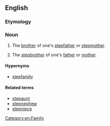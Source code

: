 ==English==

===Etymology===
{{prefix|step|uncle|lang=en}}

===Noun===
{{en-noun}}

# {{lb|en|rare}} The [[brother]] of one's [[stepfather]] or [[stepmother]].
# {{lb|en|rare}} The [[stepbrother]] of one's [[father]] or [[mother]].

====Hypernyms====
*[[stepfamily]]

====Related terms====
* [[stepaunt]]
*[[stepnephew]]
*[[stepniece]]
[[Category:en:Family]]